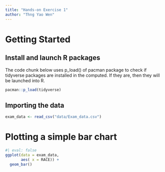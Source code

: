 ```yaml
---
title: "Hands-on Exercise 1"
author: "Thng Yao Wen"
---
```


# Getting Started

## Install and launch R packages

The code chunk below uses p_load() of pacman package to check if tidyverse packages are installed in the computed. If they are, then they will be launched into R.

```r
pacman::p_load(tidyverse)
```

## Importing the data

```r
exam_data <- read_csv("data/Exam_data.csv")
```

# Plotting a simple bar chart

```r
#| eval: false
ggplot(data = exam_data,
       aes( x = RACE)) +
  geom_bar()
```
